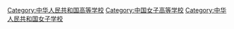[[Category:中华人民共和国高等学校|Category:中华人民共和国高等学校]]
[[Category:中国女子高等学校|Category:中国女子高等学校]]
[[Category:中华人民共和国女子学校|Category:中华人民共和国女子学校]]